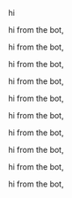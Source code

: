 hi

hi from the bot,

hi from the bot,

hi from the bot,

hi from the bot,

hi from the bot,

hi from the bot,

hi from the bot,

hi from the bot,

hi from the bot,

hi from the bot,